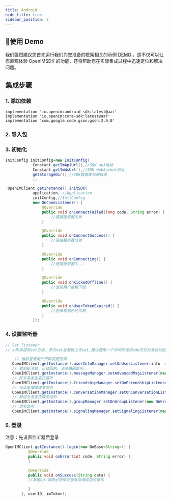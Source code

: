 ```yaml
---
title: Android
hide_title: true
sidebar_position: 2
---
```


## 🚀使用 Demo
我们强烈建议您首先运行我们为您准备的框架相关的示例 [DEMO](https://github.com/OpenIMSDK/Open-IM-Android-Demo) 。这不仅可以让您直观体验 OpenIMSDK 的功能，还将帮助您在实际集成过程中迅速定位和解决问题。

## 集成步骤

### 1. 添加依赖

    implementation 'io.openim:android-sdk:latest@aar'
    implementation 'io.openim:core-sdk:latest@aar'
    implementation 'com.google.code.gson:gson:2.9.0'

### 2. 导入包


### 3. 初始化

```java
InitConfig initConfig=new InitConfig(
            Constant.getImApiUrl(),//SDK api地址
            Constant.getImWsUrl(),//SDK WebSocket地址
            getStorageDir(),//SDK数据库存储目录
            );

 OpenIMClient.getInstance().initSDK(
            application, //Application
            initConfig,//InitConfig
            new OnConnListener() {
                @Override
                public void onConnectFailed(long code, String error) {
                    //连接服务器失败
                }

                @Override
                public void onConnectSuccess() {
                    //连接服务器成功
                }

                @Override
                public void onConnecting() {
                    //连接服务器中...
                }

                @Override
                public void onKickedOffline() {
                    //当前用户被踢下线
                }

                @Override
                public void onUserTokenExpired() {
                    //登录票据已经过期
                }
            });
```

### 4. 设置监听器

```java
// Set listener
// sdk采用的set方式，多次set会替换上次set,建议使用一个中间件使用add方式分发执行回调,参考demo IMEvent这个类

    // 当前登录用户资料变更回调
   OpenIMClient.getInstance().userInfoManager.setOnUserListener(info -> {});
   // 收到新消息，已读回执，消息撤回监听。
   OpenIMClient.getInstance().messageManager.setAdvancedMsgListener(new OnAdvanceMsgListener() { }
   // 好关系发生变化监听
   OpenIMClient.getInstance().friendshipManager.setOnFriendshipListener(new OnFriendshipListener() {}
   // 会话新增或改变监听
   OpenIMClient.getInstance().conversationManager.setOnConversationListener(new OnConversationListener() {}
   // 群组关系发生改变监听
   OpenIMClient.getInstance().groupManager.setOnGroupListener(new OnGroupListener() {}
   // 信令监听
   OpenIMClient.getInstance().signalingManager.setSignalingListener(new OnSignalingListener() {}
```

### 5. 登录

注意：先设置监听器后登录

```java
OpenIMClient.getInstance().login(new OnBase<String>() {
          @Override
          public void onError(int code, String error) {
          }

          @Override
          public void onSuccess(String data) {
          //其他api调用必须保证登录回调成功后操作

          }
       }, userID, imToken);
```
